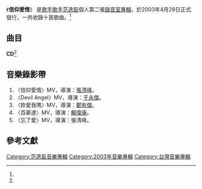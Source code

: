 {{Infobox Album
| Name  = 信仰愛情
| Type  = 專輯
| Cover  = 
| Artist  = [[范逸臣|范逸臣]]
| Released   = 2003年4月29日<ref name="hitFm">[http://www.hitoradio.com/newweb/92album 范逸臣『信仰愛情』 - Hitoradio‧Hit Fm --華人音樂入口指標] hit FM. {{zh-hant}}</ref>
| Recorded  = 2003年<ref name="isrc">[http://isrc.ncl.edu.tw/music_view.aspx?item=4487 范逸臣『信仰愛情』 - 國際標準錄音錄影資料代碼查詢系統] ISRC. {{zh-tw}}</ref>
| Genre = [[華語流行音樂|華語流行音樂]]
| Length = 43:27<ref name="isrc" />
| Label = [[豐華唱片|豐華唱片]]<ref name="isrc" />
| Producer =
| Last album = [[范逸臣_(專輯)|范逸臣]]<br /><small>2002年</small>
| This album = '''信仰愛情'''<br /><small>2003年</small>
| Next album = [[愛情程式|愛情程式]]<br /><small>2004年</small>
}}
《'''信仰愛情'''》 是[[歌手|歌手]][[歌手|歌手]][[范逸臣|范逸臣]]個人第二張[[錄音室專輯|錄音室專輯]]，於2003年4月29日正式發行，一共收錄十首歌曲。<ref name="hitFm" />

==曲目==
'''CD'''<ref name="isrc" />
{{Tracklist
| title1 = 妳愛我嗎
| music1 = [[陳小霞|陳小霞]]
| lyrics1 = [[夏木|夏木]]
| arranger1 = [[蔡庭貴|蔡庭貴]]
| producer1 = 
| longnote1 = 第三主打
| length1 = 4:24

| title2 = 百慕達
| music2 = [[Enrique_Iglesias|Enrique Iglesias]]<br />[[Garcia_Rafel_Botija|Garcia Rafel Botija]]
| lyrics2 = [[許世昌|許世昌]]
| arranger2 = 蔡庭貴
| producer2 = 
| longnote2 = 第四主打
| length2 = 4:29

| title3 = 信仰愛情
| music3 = [[林毅心|林毅心]]
| lyrics3 = [[彭資閔|彭資閔]]
| arranger3 = [[Mac_Chew|Mac Chew]]
| producer3 = 
| longnote3 = 首波主打
| length3 = 4:31

| title4 = 亞德里亞海
| music4 = [[連恩|連恩]]
| lyrics4 = 連恩
| arranger4 = [[呂聖斐|呂聖斐]]
| producer4 = 
| longnote4 = feat. [[殷悅|殷悅]]
| length4 = 4:35

| title5 = 忘了愛
| music5 = [[Min_Ji_Youngs|Min Ji Youngs]]<br />[[Wu_Ji-Min|Wu Ji-Min]]
| lyrics5 = [[楊明學|楊明學]]
| arranger5 = [[屠穎|屠穎]]
| producer5 = 
| longnote5 = 第五主打
| length5 = 5:02

| title6 = 街角的情歌
| music6 = [[李士先|李士先]]
| lyrics6 = 彭資閔
| arranger6 = [[張翰群|張翰群]]
| producer6 = 
| longnote6 = 
| length6 = 4:14

| title7 = 停不了
| music7 = [[范逸臣|范逸臣]]
| lyrics7 = [[阿佛烈德王|阿佛烈德王]]
| arranger7 = 張翰群
| producer7 = 
| longnote7 = 
| length7 = 4:17

| title8 = 躲不過
| music8 = [[汪佩蓉|汪佩蓉]]
| lyrics8 = 汪佩蓉
| arranger8 = [[鍾興民|鍾興民]]
| producer8 = 
| longnote8 = 
| length8 = 4:04

| title9 = Devil Angel
| music9 = [[黃韻玲|黃韻玲]]
| lyrics9 = 彭資閔
| arranger9 = [[Martin_Tang|Martin Tang]]
| producer9 = 
| longnote9 = 第二主打
| length9 = 4:13

| title10 = Dalala-Dila
| music10 = [[李士先|李士先]]
| lyrics10 = 彭資閔
| arranger10 = [[呂紹淳|呂紹淳]]
| producer10 = 
| longnote10 = 
| length10 = 3:38

| total_length = 43:27
}}

==音樂錄影帶==
#〈信仰愛情〉MV，導演：[[張清峰|張清峰]]。
#〈Devil Angel〉MV，導演：[[于永傑|于永傑]]。
#〈妳愛我嗎〉MV，導演：[[鄭有傑|鄭有傑]]。
#〈百慕達〉MV，導演：[[賴偉康|賴偉康]]。
#〈忘了愛〉MV，導演：張清峰。

==參考文獻==
<references/>

[[Category:范逸臣音樂專輯|Category:范逸臣音樂專輯]]
[[Category:2003年音樂專輯|Category:2003年音樂專輯]]
[[Category:台灣音樂專輯|Category:台灣音樂專輯]]